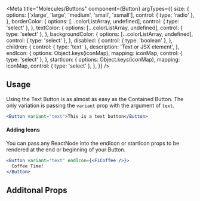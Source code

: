 



<Meta
  title="Molecules/Buttons"
  component={Button}
  argTypes={{
    size: {
      options: ['xlarge', 'large', 'medium', 'small', 'xsmall'],
      control: { type: 'radio' },
    },
    borderColor: {
      options: [...colorListArray, undefined],
      control: { type: 'select' },
    },
    textColor: {
      options: [...colorListArray, undefined],
      control: { type: 'select' },
    },
    backgroundColor: {
      options: [...colorListArray, undefined],
      control: { type: 'select' },
    },
    disabled: {
      control: { type: 'boolean' },
    },
    children: {
      control: { type: 'text' },
      description: 'Text or JSX element',
    },
    endIcon: {
      options: Object.keys(iconMap),
      mapping: iconMap,
      control: { type: 'select' },
    },
    startIcon: {
      options: Object.keys(iconMap),
      mapping: iconMap,
      control: { type: 'select' },
    },
  }}
/>

## Usage

Using the Text Button is as almost as easy as the Contained Button. The only variation is passing the `variant` prop
with the argument of `text`.

```jsx
<Button variant="text">This is a text button</Button>
```

#### Adding Icons

You can pass any ReactNode into the endIcon or startIcon props to be rendered at the end or beginning of your Button.

```jsx
<Button variant="text" endIcon={<FiCoffee />}>
  Coffee Time!
</Button>
```

## Additonal Props

<Canvas>
  <Story name="Text" story={stories.text} />
</Canvas>

<ArgsTable story="Text" />
